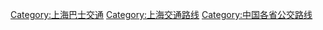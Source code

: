 {{catmore|上海公交线路列表}}

[[Category:上海巴士交通|Category:上海巴士交通]]
[[Category:上海交通路线|Category:上海交通路线]]
[[Category:中国各省公交路线|Category:中国各省公交路线]]